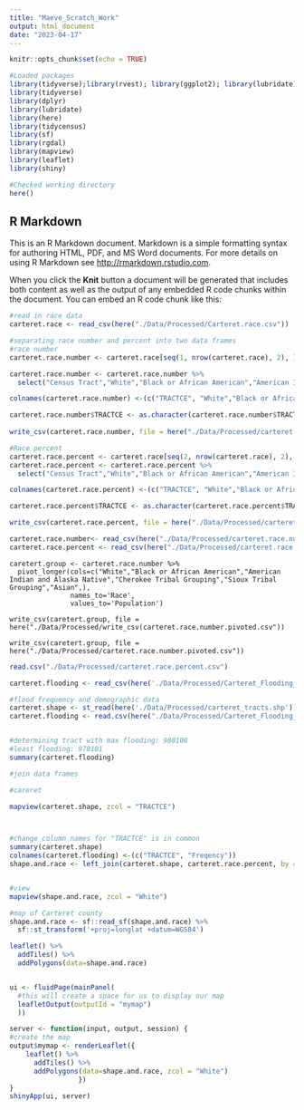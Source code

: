```yaml
---
title: "Maeve_Scratch_Work"
output: html_document
date: "2023-04-17"
---
```

```r
knitr::opts_chunk$set(echo = TRUE)

#Loaded packages
library(tidyverse);library(rvest); library(ggplot2); library(lubridate); library(here)
library(tidyverse)
library(dplyr)
library(lubridate)
library(here)
library(tidycensus)
library(sf)
library(rgdal)
library(mapview)
library(leaflet)
library(shiny)

#Checked working directory
here()
```

## R Markdown

This is an R Markdown document. Markdown is a simple formatting syntax for authoring HTML, PDF, and MS Word documents. For more details on using R Markdown see <http://rmarkdown.rstudio.com>.

When you click the **Knit** button a document will be generated that includes both content as well as the output of any embedded R code chunks within the document. You can embed an R code chunk like this:
```r
#read in race data
carteret.race <- read_csv(here("./Data/Processed/Carteret.race.csv"))

#separating race number and percent into two data frames
#race number
carteret.race.number <- carteret.race[seq(1, nrow(carteret.race), 2), ]

carteret.race.number <- carteret.race.number %>%
  select("Census Tract","White","Black or African American","American Indian and Alaska Native","Cherokee Tribal Grouping","Sioux Tribal Grouping","Asian")

colnames(carteret.race.number) <-(c("TRACTCE", "White","Black or African American","American Indian and Alaska Native","Cherokee Tribal Grouping","Sioux Tribal Grouping","Asian"))

carteret.race.number$TRACTCE <- as.character(carteret.race.number$TRACTCE)
 
write_csv(carteret.race.number, file = here("./Data/Processed/carteret.race.number.csv"))

#Race percent
carteret.race.percent <- carteret.race[seq(2, nrow(carteret.race), 2), ]
carteret.race.percent <- carteret.race.percent %>%
  select("Census Tract","White","Black or African American","American Indian and Alaska Native","Cherokee Tribal Grouping","Sioux Tribal Grouping","Asian")

colnames(carteret.race.percent) <-(c("TRACTCE", "White","Black or African American","American Indian and Alaska Native","Cherokee Tribal Grouping","Sioux Tribal Grouping","Asian"))

carteret.race.percent$TRACTCE <- as.character(carteret.race.percent$TRACTCE)

write_csv(carteret.race.percent, file = here("./Data/Processed/carteret.race.percent.csv"))

carteret.race.number<- read_csv(here("./Data/Processed/carteret.race.number.csv"))
carteret.race.percent <- read_csv(here("./Data/Processed/carteret.race.percent.csv"))
```

```pivoting
caretert.group <- carteret.race.number %>%
  pivot_longer(cols=c("White","Black or African American","American Indian and Alaska Native","Cherokee Tribal Grouping","Sioux Tribal Grouping","Asian",),
               names_to='Race',
               values_to='Population')

write_csv(caretert.group, file = here("./Data/Processed/write_csv(carteret.race.number.pivoted.csv"))

write_csv(caretert.group, file = here("./Data/Processed/carteret.race.number.pivoted.csv"))
```



```r
read.csv("./Data/Processed/carteret.race.percent.csv")

carteret.flooding <- read_csv(here('./Data/Processed/Carteret_Flooding_Processed.csv'))

#flood frequency and demographic data
carteret.shape <- st_read(here('./Data/Processed/carteret_tracts.shp'))
carteret.flooding <- read.csv(here("./Data/Processed/Carteret_Flooding_Processed.csv"))


#determining tract with max flooding: 980100
#least flooding: 970101
summary(carteret.flooding)

#join data frames

#careret

mapview(carteret.shape, zcol = "TRACTCE")



#change column names for "TRACTCE" is in common
summary(carteret.shape)
colnames(carteret.flooding) <-(c("TRACTCE", "Freqency"))
shape.and.race <- left_join(carteret.shape, carteret.race.percent, by = "TRACTCE")


#view
mapview(shape.and.race, zcol = "White")

#map of Carteret county
shape.and.race <- sf::read_sf(shape.and.race) %>%
  sf::st_transform('+proj=longlat +datum=WGS84')

leaflet() %>% 
  addTiles() %>% 
  addPolygons(data=shape.and.race)


ui <- fluidPage(mainPanel( 
  #this will create a space for us to display our map
  leafletOutput(outputId = "mymap") 
  ))

server <- function(input, output, session) {
#create the map
output$mymap <- renderLeaflet({
    leaflet() %>% 
      addTiles() %>% 
      addPolygons(data=shape.and.race, zcol = "White")
                 })
}
shinyApp(ui, server)

```


```r

```


